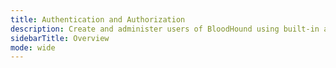 ---
title: Authentication and Authorization
description: Create and administer users of BloodHound using built-in authentication or SAML.
sidebarTitle: Overview
mode: wide
---

<CardGroup cols={2}>
  <Card
    title="Administering users and roles"
    icon="user-shield"
    href="/manage-bloodhound/auth/users-and-roles"
    iconType="solid"
    horizontal
  />
  <Card
    title="Enable/Disable Multi-Factor Authentication"
    icon="shield"
    href="/manage-bloodhound/auth/mfa"
    iconType="solid"
    horizontal
  />
  <Card
    title="OIDC in BloodHound"
    icon="id-badge"
    href="/manage-bloodhound/auth/oidc"
    iconType="solid"
    horizontal
  />
  <Card
    title="SAML in BloodHound"
    icon="key"
    href="/manage-bloodhound/auth/saml"
    iconType="solid"
    horizontal
  />
  <Card
    title="SAML: ADFS Configuration"
    icon="shield-halved"
    href="/manage-bloodhound/auth/saml-adfs"
    iconType="solid"
    horizontal
  />
  <Card
    title="SAML: Auth0 Configuration"
    icon="lock"
    href="/manage-bloodhound/auth/saml-auth0"
    iconType="solid"
    horizontal
  />
    <Card
    title="SAML: Entra ID Configuration"
    icon="microsoft"
    href="/manage-bloodhound/auth/saml-entra-id"
    iconType="solid"
    horizontal
  />
  <Card
    title="SAML: Google IDP Configuration"
    icon="google"
    href="/manage-bloodhound/auth/saml-google"
    iconType="solid"
    horizontal
  />
  <Card
    title="SAML: Okta Configuration"
    icon="code"
    href="/manage-bloodhound/auth/saml-okta"
    iconType="solid"
    horizontal
  />
</CardGroup>
